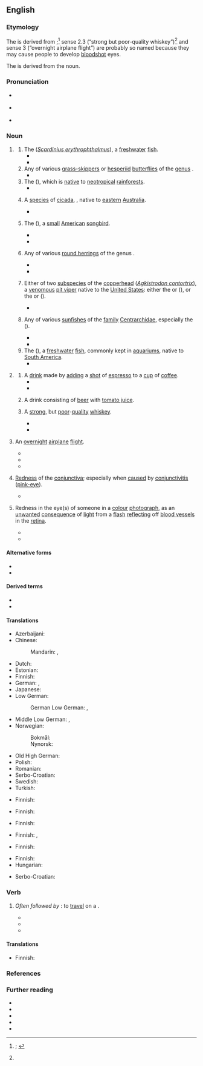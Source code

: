 {{also|red eye|redeye|Red Eye}}
==English==
{{was wotd|2020|May|23}}

===Etymology===
{{multiple images
|direction = vertical
|image1 = Common rudd wroclaw zoo.jpg
|caption1 = A red-eye or {{vern|common rudd}} (''[[Scardinius erythrophthalmus]]''; ''sense 1.1'').
|image2 = Common Redeye Matapa aria UN by Dr. Raju Kasambe DSCN4706 (4).jpg
|caption2 = A {{vern|common redeye}} [[butterfly]] ({{taxlink|Matapa aria|species|ver=200522}}; ''sense 1.2'').
|image3 = Red eyed tree frog edit2.jpg
|caption3 = The red-eye or {{vern|red-eyed treefrog}} ({{taxlink|Agalychnis callidryas|species|ver=200522}}; ''sense 1.3'').
|image4 = Psaltoda moerens (5268276824).jpg
|caption4 = The red-eye [[cicada]] ({{taxlink|Psaltoda moerens|species|ver=200522}}; ''sense 1.4'').
|image5 = Red-eyed Vireo - Texas - Usa H8O0679 (22586282717).jpg
|caption5 = The red-eye or {{vern|red-eyed vireo}} ({{taxlink|Vireo olivaceus|species|ver=200522}}; ''sense 1.5'').
|image6 = UrumeIS.jpg
|caption6 = The {{vern|red-eye round herring}} ({{taxlink|Etrumeus sadina|species|ver=200522}}; ''sense 1.6'').
|image7 = Agkistrodon contortrix mokasen CDC.png
|caption7 = A {{vern|highland moccasin}} or {{vern|northern copperhead}} ({{taxlink|Agkistrodon contortrix mokasen|subspecies|ver=200522}}), one of the two subspecies of [[copperhead]] (''[[Agkistrodon contortrix]]'') sometimes called a red-eye ''(sense 1.7)''.
|image8 = TypicalRedeyeBassCoosaRiverNorthGeorgia.jpg
|caption8 = The {{vern|redeye bass}} ({{taxlink|Micropterus coosae|species|ver=200522}}; ''sense 1.8'').
|image9 = Human eye showing subconjunctival hemorrhage.jpg
|caption9 = Red-eye ''(sense 4)'' in a [[human#Adjective|human]] eye caused by a [[subconjuctival]] [[haemorrhage]].
|image10 = BoldRedEye.JPG
|caption10 = A red-eye effect ''(sense 5)'' in a [[colour#Adjective|colour]] [[photograph#Noun|photograph]].
}}

The {{glossary|noun}} is derived from {{compound|en|red|eye}};<ref name="OED">{{R:OED Online|pos=n|id=160292|date=September 2009|nodot=yes}}; {{R:Lexico|pos=n}}</ref> sense 2.3 (“strong but poor-quality whiskey”)<ref name="OED"/> and sense 3 (“overnight airplane flight”) are probably so named because they may cause people to develop [[bloodshot]] eyes.

The {{glossary|verb}} is derived from the noun.

===Pronunciation===
* {{a|RP}} {{IPA|en|/ˈɹɛdaɪ/}}
* {{a|GA}} {{IPA|en|/ˈɹɛdˌaɪ/}}
* {{audio|en|En-au-red-eye.ogg|Audio (AU)}}

===Noun===
{{en-noun|~}}

# {{lb|en|countable}} {{non-gloss definition|The [[name#Noun|names]] of [[animal]]s that have [[red#Adjective|red]] [[eye#Noun|eyes]].}}
## The {{vern|common rudd}} (''[[Scardinius erythrophthalmus]]''), a [[freshwater]] [[fish#Noun|fish]]. {{defdate|from 17th c.}}
##* {{quote-book|en|author=William Yarrell|authorlink=William Yarrell|chapter=The Roach|title=A History of British Fishes. [...] In Two Volumes|location=London|publisher={{w|John Van Voorst}},{{nb...|3, Paternoster Row.}}|year=1836|volume=I|page=349|pageurl=https://books.google.com/books?id=5jkEAAAAQAAJ&pg=PA349|oclc=8584427|passage=The fish of Lough Neath, in Ireland, called a Roach, is in reality the Rudd, or '''Red-eye''', ''Cyprinus erythrophthalamus'' of authors, to be hereafter described—a fish belonging to the second division of the genus ''Leuciscus'' of Klein, which has the dorsal fin over the space between the ventral and anal fins: [...]}}
##* {{quote-book|en|author=R[obert] Hamilton|chapter=XIII. Family of Carps. Cyprinidæ.|title=A History of British Fishes|location=London|publisher=Hardwicke and Bogue,{{nb...|192, Piccadilly.}}|year=[1876?]|volume=II|pages=77 and 78|pageurl=https://books.google.com/books?id=QU0DAAAAQAAJ&pg=PA77|oclc=43768534|passage=&#91;[https://books.google.com/books?id=QU0DAAAAQAAJ&pg=PA77 page 77]&#93; ''L. erythrophthalmus''. The '''Red-Eye''' or Rudd. [...] The name '''Red-Eye''' has been assigned to it from the colour of the iris; [...] &#91;[https://books.google.com/books?id=QU0DAAAAQAAJ&pg=PA78 page 78]&#93; The body of the '''Red-Eye''' is deep, and the lower-jaw is the longest.}}
## Any of various [[grass-skipper]]s or [[hesperiid]] [[butterfly|butterflies]] of the [[genus]] {{taxlink|Matapa|genus|ver=190708}}.
##* {{quote-book|en|author=Krushnamegh Kunte|chapter=Family Hesperiidae: Skippers [Giant Redeye]|editor=Madhav Gadgil|title=India—a Lifescape: Butterflies of Peninsular India|location=Hyderabad, Andhra Pradesh|publisher=Universities Press|year=2000|year_published=2006|page=213|pageurl=https://books.google.com/books?id=cuPPjOMcu_4C&pg=RA1-PA213|column=2|isbn=978-81-7371-354-5|passage=The Common '''Redeye''' (''Matapa aria'' Moore) is much smaller (wingspan: 40–55 mm), plain brown without any markings, but as in the Giant '''Redeye''' its eyes are red.}}
## The {{vern|red-eyed treefrog}} ({{taxlink|Agalychnis callidryas|species}}), which is [[native#Adjective|native]] to [[neotropical]] [[rainforest]]s.
##* {{quote-book|en|author=R[ichard] D. Bartlett|title=The 25 Best Reptile and Amphibian Pets|location=Hauppauge, N.Y.|publisher=[[w:Kaplan, Inc.|Barron’s Educational Series]]|year=2006|page=125|pageurl=https://books.google.com/books?id=bZTgeD8-suEC&pg=PA125|isbn=978-0-7641-3251-3|passage='''Red-eyes''' have large and well-developed toepads and are adept at both leaping and walking through their elevated homes.}}
## {{lb|en|Australia}} A [[species]] of [[cicada]], {{taxlink|Psaltoda moerens|species|wplink=0}}, native to [[eastern]] [[Australia]]. {{defdate|from 20th c.}}
##* {{quote-book|en|author=M. S. Moulds|chapter=Three Noisy Sydney Insects – the Cicadas|editors=Daniel Lunney, Pat Hutchings, and Dieter Hochuli|title=The Natural History of Sydney|location=Sydney, N.S.W.|publisher={{w|Royal Zoological Society of New South Wales}}|month=September|year=2010|section=image caption|page=231|pageurl=https://books.google.com/books?id=ab4dAgAAQBAJ&pg=PA231|isbn=978-0-9803272-3-6|passage=The '''red eye''', ''Psaltoda moerens'', is sometimes common around Sydney where its favoured host, ''Angophora costata'', grows. In some years populations can be immense with many thousands inhabiting just a few trees.}}
## {{lb|en|Canada|US}} The {{vern|red-eyed vireo}} ({{taxlink|Vireo olivaceus|species}}), a [[small]] [[American#Adjective|American]] [[songbird]]. {{defdate|from 19th c.}}
##* {{quote-book|en|author=J[ohann] G[eorg] Heck|chapter=Sub-order 3. Dentirostres, Tooth-billed Birds.|translator=[[w:Spencer Fullerton Baird|Spencer F[ullerton] Baird]]|title=Iconographic Encyclopædia of Science, Literature, and Art. [...] Translated from the German, [...] In Four Volumes|location=New York, N.Y.|publisher=Rudolph Garrigue,{{nb...|publisher, 9 Barclay Stree (Astor House).}}|year=1851|volume=II (Botany, Zoology, Anthropology, and Surgery)|pages=550–551|pageurl=https://books.google.com/books?id=SGNnAAAAIAAJ&pg=PA550|oclc=670078133|passage=The '''red-eye''' (''Vireo olivaceus''), [...] The first (the '''red-eye''') is one of the most abundant birds in the woods of the northern states. In the spring months, he is one of the most conspicuous of our singers, and, though his notes are short, they are very musical and lively.}}
##* {{quote-book|en|author=W[illiam] Bruce McGillivray|author2=Glen P[eter] Semenchuk|chapter=Shrikes and Vireos|title=The Federation of Alberta Naturalists Field Guide to Alberta Birds|location=Edmonton, Alta.|publisher=Federation of Alberta Naturalists|month=June|year=1998|page=196|pageurl=https://books.google.com/books?id=1u9JDa7eKmoC&pg=PA196|isbn=978-0-9696134-2-8|passage=The '''Red-eye''' sings with clear to slurred whistles using a variety of phrasings. It scolds with a harsh "dzur." [...] '''Red-eyes''' are common in city and town parks.}}
## {{lb|en|South Africa|US}} Any of various [[round herring]]s of the genus {{taxlink|Etrumeus|genus}}.
##* {{quote-journal|en|author=L. V. Shannon|author2=S. C. Pillar|title=The Benguela Ecosystem. Part III. Plankton.|editors=Harold Barnes and Margaret Barnes|journal=Oceanography and Marine Biology: An Annual Review|location=Aberdeen|publisher={{w|Aberdeen University Press}}|year=1986|volume=24|page=155|pageurl=https://books.google.com/books?id=VO1TOrA1TIoC&pg=PA155|isbn=978-0-08-032458-6|issn=0078-3218|passage=The egg of the round herring or '''red-eye''' ''Etrumeus whiteheadi'' (''E. micropus'', ''E. teres'') is smooth, spherical (diameter around 1·4 mm) with a narrow perivitelline space and has a large lightly segmented yolk and no oil globule [...].}}
##* {{quote-book|en|author=Carl van der Lingen [''et al.'']|chapter=Forecasting Shelf Processes of Relevance to Living Marine Resources in the BCLME|editors=Vere Shannon [''et al.'']|title=Benguela: Predicting a Large Marine Ecosystem|series=Large Marine Ecosystems Series|seriesvolume=14|location=Amsterdam; Kidlington, Oxfordshire|publisher={{w|Elsevier}}|year=2006|page=330|pageurl=https://books.google.com/books?id=5UfEyQvtRNcC&pg=PA330|isbn=978-0-444-52759-2|issn=1570-0461|passage=This is probably less of a barrier to mesopelagic species such as lanternfish (''Lampanyctodes hectoris''), '''redeye''' (''Etrumeus whiteheadi'') or gobies (''Sufflogobius bibarbatus''), all of which are capable of more extensive vertical migration than the small epipelagic fish.}}
## {{lb|en|US}} Either of two [[subspecies]] of the [[copperhead]] (''[[Agkistrodon contortrix]]''), a [[venomous]] [[pit viper]] native to the [[United States]]: either the {{vern|broad-banded copperhead}} or {{vern|Texas copperhead}} ({{taxlink|Agkistrodon contortrix laticinctus|subspecies}}), or the {{vern|highland moccasin}} or {{vern|northern copperhead}} ({{taxlink|Agkistrodon contortrix mokasen|subspecies}}).
##* {{quote-journal|en|author=F. N. Notestein|title=The Ophidia of Michigan with an Analytical Key|journal=Seventh Report of the Michigan Academy of Science:{{nb...|Containing an Account of the Annual Meeting Held at Ann Arbor, March 30, 31, and April 1, 1905. Prepared under the Direction of the Council.}}|location=Lansing, Mich.|publisher=Wynkoop Hallenbeck Crawford Co., state printers|year=1905|page=120|pageurl=https://archive.org/details/reportofmichigan1905mich/page/120/mode/1up|oclc=721999214|passage=Agkistrodon contortrix Linnaeus.—Cotton-mouth, Highland Moccasin, Rattlesnake Pilot, '''Red-eye'''.|brackets=on}}
## {{lb|en|US}} Any of various [[sunfish]]es of the [[family]] [[Centrarchidae]], especially the {{vern|redeye bass}} ({{taxlink|Micropterus coosae|species}}). {{defdate|from 19th c.}}
##* {{quote-journal|en|author=A. J. McClane|title=The Sunfish Family|editor=Clare Conley|magazine=[[w:Field & Stream|Field and Stream]]|location=New York, N.Y.|publisher=[[w:Holt McDougal|Holt, Rinehart and Winston]]|month=April|year=1970|volume=LXXIV|issue=12|page=116|pageurl=https://books.google.com/books?id=YJtaI4jC5NEC&pg=PA116|column=2|issn=0015-0673|oclc=613418155|passage='''Redeyes''' inhabit clear-water streams with an abundance of shoals and are usually confined to headwater sections.}}
##* {{quote-book|en|author=John Ed Pearce|chapter=The Fatal Clash on Crane Creek|title=Days of Darkness: The Feuds of Eastern Kentucky|location=Lexington, Ky.|publisher={{w|University Press of Kentucky}}|year=1994|page=151|pageurl=https://books.google.com/books?id=Vn2bGYkXSIIC&pg=PA151|isbn=978-0-8131-1874-1|passage=He remembered turning over the flat rocks in the shallows to catch crawdads, remembered the sungrannies and '''redeyes''' around the ends of trees fallen into the river.}}
## The {{vern|redeye tetra}} ({{taxlink|Moenkhausia sanctaefilomenae|species}}), a [[freshwater]] [[fish]], commonly kept in [[aquarium]]s, native to [[South America]].
##* {{quote-newsgroup|en|date=1996-05-25|author=Mark Lawrence Storch|title=Cichilds with Tetras|url=https://groups.google.com/forum/#!original/rec.aquaria.freshwater.misc/UWA5eQw7ptM/0eox5sqp3-QJ|newsgroup=rec.aquaria.freshwater.misc|passage=My roommate has a 30 gallon long tank that is currently stocked with 6 neons and about 30 '''red-eyes'''. The neons are large (as neons go) and the '''red-eyes''' are almost an inch and a quarter.}}
# {{lb|en|countable}} {{non-gloss definition|[[type#Noun|Types]] of [[beverage]]s.}}
## A [[drink#Noun|drink]] made by [[add]]ing a [[shot#Noun|shot]] of [[espresso]] to a [[cup#Noun|cup]] of [[coffee]].
##* {{quote-book|en|author=Betty Hechtman|title=Hooked on Murder|location=New York, N.Y.|publisher=[[w:Berkley Books|Berkley Prime Crime]]|year=2008|page=58|pageurl=https://books.google.com.sg/books?id=1jPPAZQOCcEC&pg=PT49|isbn=978-0-425-22125-9|passage="A '''red-eye''', please," I said to the young woman. I waited to see whether she would recognize the drink or whether I would have to explain that it was a cup of coffee with a shot of espresso. [...] She made my drink, then his, but kept her eyes on him even as she handed me my '''red-eye'''.}}
##* {{quote-book|en|author=Juliet Blackwell|chapter=4|title=In a Witch’s Wardrobe|series=A Witchcraft Mystery|location=New York, N.Y.|publisher=Obsidian, {{w|New American Library}}|month=July|year=2012|isbn=978-0-451-23747-7|pages=32–33|pageurl=https://books.google.com/books?id=CwWeieGONsQC&pg=PA32|passage="Morning, Lily." She handed me a '''Red Eye'''—coffee with a shot of espresso—and blew on her own soy chai latte.}}
## {{lb|en|Canada|regional}} A drink consisting of [[beer]] with [[tomato juice]]. {{defdate|from 20th c.}}
## {{lb|en|US|slang}} A [[strong]], but [[poor]]-[[quality]] [[whiskey]]. {{defdate|from 19th c.}}
##* {{quote-book|en|author=Charles Bukowski|authorlink=Charles Bukowski|chapter=&#91;Letter to Darrell Kerr&#93;|chapterurl=https://books.google.com/books?id=dVl4BwAAQBAJ&pg=PT95|title=On Writing|location=Edinburgh|publisher={{w|Canongate Books}}|date=29 April 1967|year_published=2015|isbn=978-1-78211-722-3|passage=[W]hat I am trying to explain to you is that I have rather cracked grains and that a visit from you would not solve anything, especially with a jug of '''red eye''' when my stomach is gone.}}
##* {{quote-book|en|author=William W[allace] Johnstone|authorlink=William W. Johnstone|author2=J. A. Johnstone|chapter=16|chapterurl=https://books.google.com/books?id=LhprZfXd8GMC&pg=PT144|title=Savage Guns|series=Pinnacle Western; Cotton Pickens|seriesvolume=3|location=New York, N.Y.|publisher=[[w:Kensington Books|Pinnacle Books]]|year=2010|isbn=978-0-7860-2126-0|passage=She set the bottle of '''red-eye''' on the bar, along with a tumbler. [...] I sipped, wheezed, let that first firewater slide down and start some trouble in my gut, and then sipped again. You had to ease into '''red-eye''', and not take her all at once.}}
# {{lb|en|countable|US|aviation|travel|colloquial|also|attributively}} An [[overnight]] [[airplane]] [[flight]].
#: {{ux|en|I waited too late to book my holiday flight, so I had to take the '''red-eye.'''}}
#* {{quote-book|en|author=Tom Clancy|authorlink=Tom Clancy|title=Armored Cav: A Guided Tour of an Armored Cavalry Regiment|location=New York, N.Y.|publisher={{w|Berkley Books}}|year=1994|page=281|pageurl=https://books.google.com/books?id=y5zafk4zSrQC&pg=PA281|isbn=978-0-425-15836-4|passage=Fortunately, most of these were former French colonies, and through a combination of quiet diplomacy and well-placed French nationals in the various air-traffic-control centers, the 300-mile-long stream of American aircraft flew the width of Africa as uneventfully as a '''red-eye''' flight from LAX to JFK.}}
#* {{quote-book|en|author=Ellen Klages|authorlink=Ellen Klages|chapter=Triangle|title=Portable Childhoods|location=San Francisco, Calif.|publisher={{w|Tachyon Publications}}|year=2007|pages=61–62|pageurl=https://books.google.com/books?id=bwPnBAAAQBAJ&pg=PA61|isbn=978-1-892391-45-2|passage=The '''red-eye''' back to San Francisco was only about half full. Michael had a window seat and Willy stretched his six-foot-three inch frame out into the aisle as they waited for take-off.}}
#* {{quote-book|en|author=John Glatt|authorlink=John Glatt|chapter=Up and Running: April to June, 1968|title=Live at the Fillmore East and West: Getting Backstage and Personal with Rock’s Greatest Legends|location=Guilford, Conn.|publisher=Lyons Press, {{w|Rowman & Littlefield}}|year=2014|page=136|pageurl=https://books.google.com/books?id=GvitBQAAQBAJ&pg=PA136|isbn=978-0-7627-8865-1|passage=He delighted in flying first class to New York on a '''red-eye''' and then putting in a full day's work. He functioned on pure adrenaline, often working twenty-hour days.}}
# {{lb|en|countable|uncountable|medicine}} [[redness|Redness]] of the [[conjunctiva]]; especially when [[cause#Verb|caused]] by [[conjunctivitis]] ([[pink-eye]]). {{defdate|from 20th c.}}
#* {{quote-book|en|author=Andrew T. Raferty|author2=Eric Lim|author3=Andrew J. K. Östör|chapter=Eye Disorders|title=Churchill’s Pocketbook of Differential Diagnosis|edition=4th|location={{w|Churchill Livingstone}}, {{w|Elsevier}}|year=2014|page=126|pageurl=https://books.google.com/books?id=W_1sAwAAQBAJ&pg=PA126|isbn=978-0-7020-5402-0|passage=Most eye disorders tend to present as ‘'''red eye'''’. It is the single most common ophthalmic complaint encountered by general practitioners.}}
# {{lb|en|countable|uncountable|photography}} Redness in the eye(s) of someone in a [[colour#Adjective|colour]] [[photograph#Noun|photograph]], as an [[unwanted]] [[consequence]] of [[light#Noun|light]] from a [[flash#Noun|flash]] [[reflect]]ing off [[blood vessel]]s in the [[retina]]. {{defdate|from 20th c.}}
#* {{quote-book|en|author=Corey Hilz|chapter=Making Pictures|title=Nikon D60|series=Focal Digital Camera Guides|location=Burlington, Mass.; Oxford, Oxfordshire|publisher={{w|Focal Press}}|year=2009|section=part 1 (The Camera)|page=65|pageurl=https://books.google.com/books?id=s2ja_J_iNEQC&pg=PA65|isbn=978-0-240-81068-3|passage=Use '''red-eye''' reduction when photographing people. It won't eliminate '''red-eye''' in every photo, but it's worth trying. When the D60 attempts to reduce '''red-eye''' it lights up the autofocus assist lamp on the front of the camera for about one second before taking the picture.}}
#* {{quote-book|en|author=Julie Adair King|author2=with Doug Sahlin|chapter=Ten (or so) Fun and Practical Retouch Menu Features|title=Nikon D5000 for Dummies|series={{w|For Dummies}}|location=Hoboken, N.J.|publisher=[[w:Wiley (publisher)|Wiley Publishing]]|year=2009|section=part IV (The Parts of Tens)|page=282|pageurl=https://books.google.com/books?id=MssPQ3rSY1EC&pg=PA282|isbn=978-0-470-53969-9|passage=If you spot a '''red-eye''' problem, however, give the '''Red-Eye''' Correction filter a try: [...] If the camera detects '''red-eye''', it applies the removal filter and displays the results in the monitor. If the camera can't find any '''red-eye''', it displays a message telling you so.}}

====Alternative forms====
* {{l|en|red eye}}
* {{l|en|redeye}}

====Derived terms====
* {{l|en|red-eyed}}
* {{l|en|red-eye gravy}}

====Translations====
{{trans-top|''Scardinius erythrophthalmus''}}
* Azerbaijani: {{t|az|qızılüzgəc}}
* Chinese:
*: Mandarin: {{t|cmn|紅眼魚}}, {{t|cmn|红眼鱼|tr=hóngyǎnyú}}
* Dutch: {{t+|nl|roodoog}}
* Estonian: {{t+|et|roosärg}}
* Finnish: {{t+|fi|sorva}}
* German: {{t|de|Rotauge|n}}, {{t+|de|Rotfeder|f}}
* Japanese: {{t|ja|ラッド}}
* Low German:
*: German Low German: {{t|nds-de|rodōg}}, {{t|nds-de|roddōg}}
{{trans-mid}}
* Middle Low German: {{t|gml|roddōge}}, {{t|gml|rōtōge}}
* Norwegian:
*: Bokmål: {{t|no|sørv}}
*: Nynorsk: {{t|nn|sørv}}
* Old High German: {{t|goh|rōtouga}}
* Polish: {{t+|pl|wzdręga}}
* Romanian: {{t|ro|roșioara}}
* Serbo-Croatian: {{t+|sh|crvenperka|f}}
* Swedish: {{t+|sv|sarv}}
* Turkish: {{t+|tr|kızılkanat}}
{{trans-bottom}}

{{trans-top|butterfly of the genus ''Matapa''}}
{{trans-mid}}
{{trans-bottom}}

{{trans-top|''Agalychnis callidryas''}}
* Finnish: {{t|fi|punasilmälehtisammakko}}
{{trans-mid}}
{{trans-bottom}}

{{trans-top|''Psaltoda moerens''}}
{{trans-mid}}
{{trans-bottom}}

{{trans-top|''Vireo olivaceus''}}
* Finnish: {{t+|fi|punasilmävireo}}
{{trans-mid}}
{{trans-bottom}}

{{trans-top|round herring of the genus Etrumeus}}
{{trans-mid}}
{{trans-bottom}}

{{trans-top|sunfish of the family Centrarchidae}}
* Finnish: {{t|fi|aurinkoahven}}
{{trans-mid}}
{{trans-bottom}}

{{trans-top|drink made by adding a shot of espresso to a cup of coffee}}
{{trans-mid}}
{{trans-bottom}}

{{trans-top|drink consisting of beer with tomato juice}}
{{trans-mid}}
{{trans-bottom}}

{{trans-top|strong, but poor-quality whiskey}}
{{trans-mid}}
{{trans-bottom}}

{{trans-top|overnight airplane flight}}
* Finnish: {{t|fi|[[lento]] [[yö]]n [[yli]]}}, {{t|fi|[[yö]]n [[yli]] [[lento]]}}
{{trans-mid}}
{{trans-bottom}}

{{trans-top|redness of the conjunctiva}}
* Finnish: {{t|fi|punasilmäisyys}}
{{trans-mid}}
{{trans-bottom}}

{{trans-top|redness in the eye(s) of someone in a colour photograph}}
* Finnish: {{t|fi|punasilmäisyys}}
* Hungarian: {{t|hu|vörösszemhatás}}
{{trans-mid}}
* Serbo-Croatian: {{t|sh|crvena zjenica|f}}
{{trans-bottom}}

===Verb===
{{en-verb|pres_ptc2=red-eying}}

# {{lb|en|intransitive|aviation|travel|colloquial}} ''Often followed by'' '''{{l|en|it}}''': to [[travel#Verb|travel]] on a {{l|en|red-eye|t=an [[overnight]] [[airplane]] [[flight]]}}.
#* {{quote-book|en|chapter=Witnesses: Roy Sampson, Portland, Oregon|title=Enforcement of the Indian Civil Rights Act: Hearing Held in Washington, D.C., January 28, 1988:{{nb...|Hearing before the United States Commission on Human Rights}}|location=[Washington, D.C.?]|publisher={{w|United States Commission on Civil Rights}}|date=28 January 1988|page=127|pageurl=https://books.google.com/books?id=tqWC_6A7G9oC&pg=PA127|oclc=79154644|passage=I flew in this morning, '''red-eying''' it in last night after hearing of this hearing, because what you are doing here is something that I am particularly interested in.}}
#* {{quote-book|en|author=Brenda Hunter|chapter=What is Cancer Saying about Our Lives?|title=Staying Alive: Life-changing Strategies for Surviving Cancer:{{nb...|Restoring the Body, Mending the Mind, Strengthening the Spirit}}|location=Colorado Springs, Colo.|publisher=WaterBrook Press, {{w|Random House}}|year=2004|page=25|pageurl=https://books.google.com/books?id=YeR6dFIWfBQC&pg=PA25|isbn=978-1-57856-132-2|passage=When I arrived at the Center, Block's staff told me he had '''red-eyed''' it home from Alaska the night before; he had been surfing fifteen- to twenty-foot waves off the coast of Alaska.}}
#* {{quote-book|en|author=Glenn Kleier|chapter=7|title=The Knowledge of Good & Evil|location=New York, N.Y.|publisher=[[w:Tom Doherty|Tom Doherty Associates]]|year=2011|page=37|pageurl=https://books.google.com/books?id=G93E-RXHd2AC&pg=PA37|isbn=978-0-7653-2377-4|passage=And though convinced she was making a fool of herself, she'd done as the frantic monk had begged, '''red-eyeing''' to Miami, island-hopping here.}}

====Translations====
{{trans-top|to travel on an overnight airplane flight}}
* Finnish: {{t|fi|[[lentää]] [[yö]]n [[yli]]}}
{{trans-mid}}
{{trans-bottom}}

===References===
<references />

===Further reading===
* {{pedia|red-eye effect}}
* {{pedia|red-eye flight}}
* {{pedia|red eye (medicine)}}
* {{pedia|red eye|red eye (disambiguation)}}
* {{R:Webster 1913|redeye}}

{{C|en|Alcoholic beverages|Cyprinids|Coffee|Eye|Frogs|Cicadas|Perching birds|Skippers|Sunfish|Vipers}}